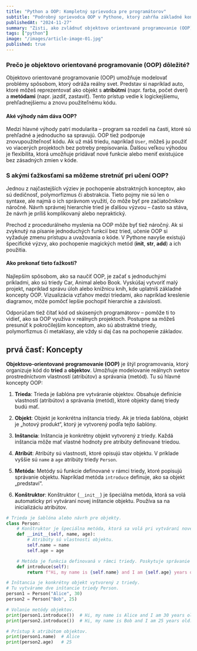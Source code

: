 ```yaml
---
title: "Python a OOP: Kompletný sprievodca pre programátorov"
subtitle: "Podrobný sprievodca OOP v Pythone, ktorý zahŕňa základné koncepty aj pokročilé témy, ako sú abstrakcia, polymorfizmus a metaklasy"
publishedAt: "2024-11-27"
summary: "Zisti, ako zvládnuť objektovo orientované programovanie (OOP) v Pythone od základov až po pokročilé techniky. Tento článok ponúka komplexný prehľad všetkého, čo potrebuješ vedieť na dosiahnutie excelentnej úrovne ako programátor."
tags: ["python"]
image: "/images/article-image-01.jpg"
published: true
---
```


### Prečo je objektovo orientované programovanie (OOP) dôležité?

Objektovo orientované programovanie (OOP) umožňuje modelovať problémy spôsobom, ktorý odráža reálny svet. Predstav si napríklad auto, ktoré môžeš reprezentovať ako objekt s **atribútmi** (napr. farba, počet dverí) a **metódami** (napr. jazdiť, zastaviť). Tento prístup vedie k logickejšiemu, prehľadnejšiemu a znovu použiteľnému kódu. 

#### Aké výhody nám dáva OOP?

Medzi hlavné výhody patrí modularita – program sa rozdelí na časti, ktoré sú prehľadné a jednoducho sa spravujú. OOP tiež podporuje znovupoužiteľnosť kódu. Ak už máš triedu, napríklad `User`, môžeš ju použiť vo viacerých projektoch bez potreby prepisovania. Ďalšou veľkou výhodou je flexibilita, ktorá umožňuje pridávať nové funkcie alebo meniť existujúce bez zásadných zmien v kóde.

### S akými ťažkosťami sa môžeme stretnúť pri učení OOP?

Jednou z najčastejších výziev je pochopenie abstraktných konceptov, ako sú dedičnosť, polymorfizmus či abstrakcia. Tieto pojmy nie sú len o syntaxe, ale najmä o ich správnom využití, čo môže byť pre začiatočníkov náročné. Návrh správnej hierarchie tried je ďalšou výzvou – často sa stáva, že návrh je príliš komplikovaný alebo nepraktický.

Prechod z procedurálneho myslenia na OOP môže byť tiež náročný. Ak si zvyknutý na písanie jednoduchých funkcií bez tried, učenie OOP si vyžaduje zmenu prístupu a uvažovania o kóde. V Pythone navyše existujú špecifické výzvy, ako pochopenie magických metód (__init__, __str__, __add__) a ich použitia.

#### Ako prekonať tieto ťažkosti?

Najlepším spôsobom, ako sa naučiť OOP, je začať s jednoduchými príkladmi, ako sú triedy Car, Animal alebo Book. Vyskúšaj vytvoriť malý projekt, napríklad správu úloh alebo knižnicu kníh, kde uplatníš základné koncepty OOP. Vizualizácia vzťahov medzi triedami, ako napríklad kreslenie diagramov, môže pomôcť lepšie pochopiť hierarchie a závislosti.

Odporúčam tiež čítať kód od skúsených programátorov – pomôže ti to vidieť, ako sa OOP využíva v reálnych projektoch. Postupne sa môžeš presunúť k pokročilejším konceptom, ako sú abstraktné triedy, polymorfizmus či metaklasy, ale vždy si daj čas na pochopenie základov. 

## prvá časť: Koncepty

**Objektovo-orientované programovanie (OOP)** je štýl programovania, ktorý organizuje kód do **tried** a **objektov**. Umožňuje modelovanie reálnych svetov prostredníctvom vlastností (atribútov) a správania (metód). Tu sú hlavné koncepty OOP:

1. **Trieda**: Trieda je šablóna pre vytváranie objektov. Obsahuje definície vlastností (atribútov) a správania (metód), ktoré objekty danej triedy budú mať.
    
2. **Objekt**: Objekt je konkrétna inštancia triedy. Ak je trieda šablóna, objekt je „hotový produkt“, ktorý je vytvorený podľa tejto šablóny.
    
3. **Inštancia**: Inštancia je konkrétny objekt vytvorený z triedy. Každá inštancia môže mať vlastné hodnoty pre atribúty definované triedou.
    
4. **Atribút**: Atribúty sú vlastnosti, ktoré opisujú stav objektu. V príklade vyššie sú `name` a `age` atribúty triedy `Person`.
    
5. **Metóda**: Metódy sú funkcie definované v rámci triedy, ktoré popisujú správanie objektu. Napríklad metóda `introduce` definuje, ako sa objekt „predstaví“.
    
6. **Konštruktor**: Konštruktor (`__init__`) je špeciálna metóda, ktorá sa volá automaticky pri vytváraní novej inštancie objektu. Používa sa na inicializáciu atribútov.

```python
# Trieda je šablóna alebo návrh pre objekty.
class Person:
    # Konštruktor je špeciálna metóda, ktorá sa volá pri vytváraní novej inštancie objektu.
    def __init__(self, name, age):
        # Atribúty sú vlastnosti objektu.
        self.name = name
        self.age = age

    # Metóda je funkcia definovaná v rámci triedy. Poskytuje správanie pre objekt.
    def introduce(self):
        return f"Hi, my name is {self.name} and I am {self.age} years old."

# Inštancia je konkrétny objekt vytvorený z triedy.
# Tu vytvárame dve inštancie triedy Person.
person1 = Person("Alice", 30)
person2 = Person("Bob", 25)

# Volanie metódy objektov.
print(person1.introduce())  # Hi, my name is Alice and I am 30 years old.
print(person2.introduce())  # Hi, my name is Bob and I am 25 years old.

# Prístup k atribútom objektov.
print(person1.name)  # Alice
print(person2.age)   # 25
```

